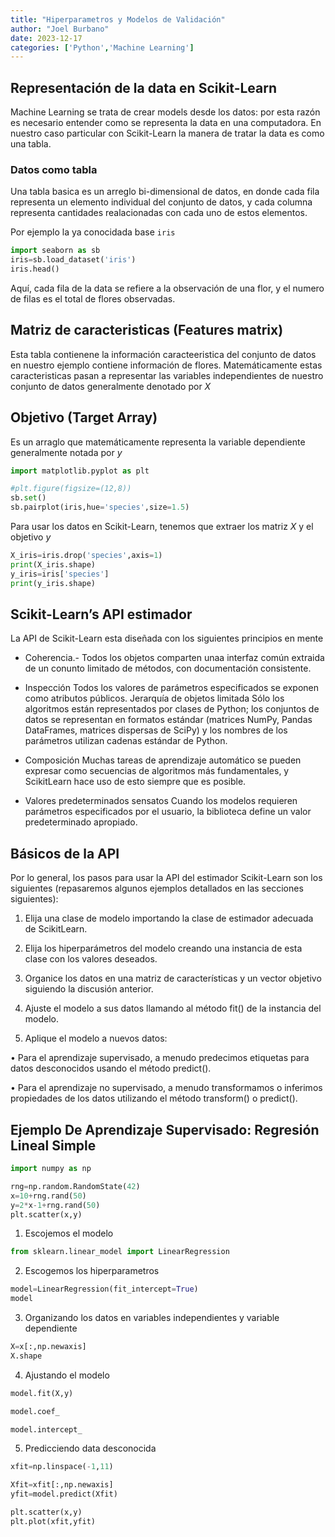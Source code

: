 ```yaml
---
title: "Hiperparametros y Modelos de Validación"
author: "Joel Burbano"
date: 2023-12-17
categories: ['Python','Machine Learning']
---
```


## Representación de la data en Scikit-Learn

Machine Learning se trata de crear models desde los datos: por esta razón es necesario entender como se representa la data en una computadora. En nuestro caso particular con Scikit-Learn la manera de tratar la data es como una tabla.

### Datos como tabla

Una tabla basica es un arreglo bi-dimensional de datos, en donde cada fila representa un elemento individual del conjunto de datos, y cada columna representa cantidades realacionadas con cada uno de estos elementos.

Por ejemplo la ya conocidada base `iris` 
```python
import seaborn as sb
iris=sb.load_dataset('iris')
iris.head()
```
Aquí, cada fila de la data se refiere a la observación de una flor, y el numero de filas es el total de flores observadas. 

## Matriz de caracteristicas (Features matrix)

Esta tabla contienene la información caracteeristica del conjunto de datos en nuestro ejemplo contiene información de flores. Matemáticamente estas caracteristicas pasan a representar las variables independientes de nuestro conjunto de datos generalmente denotado por $X$ 

## Objetivo (Target Array)

Es un arraglo que matemáticamente representa la variable dependiente generalmente notada por $y$
```python
import matplotlib.pyplot as plt
```

```python
#plt.figure(figsize=(12,8))
sb.set()
sb.pairplot(iris,hue='species',size=1.5)
```
Para usar los datos en Scikit-Learn, tenemos que extraer los matriz $X$ y el objetivo $y$ 

```python
X_iris=iris.drop('species',axis=1)
print(X_iris.shape)
y_iris=iris['species']
print(y_iris.shape)
```
## Scikit-Learn's API estimador

La API de Scikit-Learn esta diseñada con los siguientes principios en mente

* Coherencia.- Todos los objetos comparten unaa interfaz común extraida de un conunto limitado de métodos, con documentación consistente.

* Inspección
Todos los valores de parámetros especificados se exponen como atributos públicos. Jerarquía de objetos limitada Sólo los algoritmos están representados por clases de Python; los conjuntos de datos se representan en formatos estándar (matrices NumPy, Pandas DataFrames, matrices dispersas de SciPy) y los nombres de los parámetros utilizan cadenas estándar de Python.

* Composición
Muchas tareas de aprendizaje automático se pueden expresar como secuencias de algoritmos más fundamentales, y ScikitLearn hace uso de esto siempre que es posible.

* Valores predeterminados sensatos Cuando los modelos requieren parámetros especificados por el usuario, la biblioteca define un valor predeterminado apropiado.


## Básicos de la API 


Por lo general, los pasos para usar la API del estimador Scikit-Learn son los siguientes (repasaremos algunos ejemplos detallados en las secciones siguientes):

1. Elija una clase de modelo importando la clase de estimador adecuada de ScikitLearn.

2. Elija los hiperparámetros del modelo creando una instancia de esta clase con los valores deseados.

3. Organice los datos en una matriz de características y un vector objetivo siguiendo la discusión anterior.

4. Ajuste el modelo a sus datos llamando al método fit() de la instancia del modelo.

5. Aplique el modelo a nuevos datos:

• Para el aprendizaje supervisado, a menudo predecimos etiquetas para datos desconocidos usando el método predict().


• Para el aprendizaje no supervisado, a menudo transformamos o inferimos propiedades de los datos utilizando el método transform() o predict().

## Ejemplo De Aprendizaje Supervisado: Regresión Lineal Simple

```python
import numpy as np
```

```python
rng=np.random.RandomState(42)
x=10+rng.rand(50)
y=2*x-1+rng.rand(50)
plt.scatter(x,y)
```
1. Escojemos el modelo
```python
from sklearn.linear_model import LinearRegression
```

2. Escogemos los hiperparametros

```python
model=LinearRegression(fit_intercept=True)
model
```

3. Organizando los datos en variables independientes y variable dependiente

```python
X=x[:,np.newaxis]
X.shape
```

4. Ajustando el modelo 

```python
model.fit(X,y)
```

```python
model.coef_
```

```python
model.intercept_
```
5. Predicciendo data desconocida

```python
xfit=np.linspace(-1,11)
```

```python
Xfit=xfit[:,np.newaxis]
yfit=model.predict(Xfit)
```

```python
plt.scatter(x,y)
plt.plot(xfit,yfit)
```

